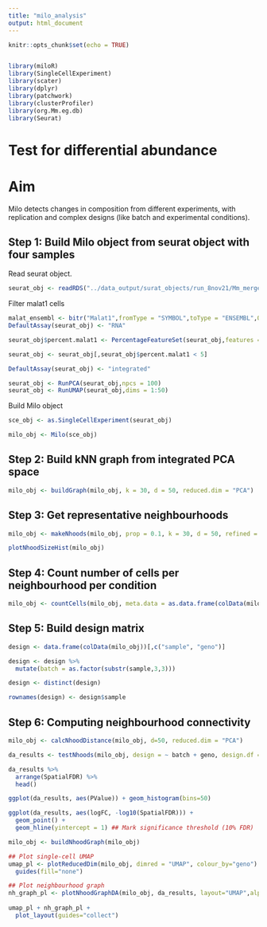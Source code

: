 ```yaml
---
title: "milo_analysis"
output: html_document
---
```


```r
knitr::opts_chunk$set(echo = TRUE)


library(miloR)
library(SingleCellExperiment)
library(scater)
library(dplyr)
library(patchwork)
library(clusterProfiler)
library(org.Mm.eg.db)
library(Seurat)

```

# Test for differential abundance

# Aim

Milo detects changes in composition from different experiments, with replication and complex designs (like batch and experimental conditions).


## Step 1: Build Milo object from seurat object with four samples

Read seurat object. 
```r
seurat_obj <- readRDS("../data_output/surat_objects/run_8nov21/Mm_merged_mito_mito_integrated.rds")
```

Filter malat1 cells
```r
malat_ensembl <- bitr("Malat1",fromType = "SYMBOL",toType = "ENSEMBL",OrgDb =  org.Mm.eg.db)$ENSEMBL
DefaultAssay(seurat_obj) <- "RNA"

seurat_obj$percent.malat1 <- PercentageFeatureSet(seurat_obj,features = malat_ensembl)

seurat_obj <- seurat_obj[,seurat_obj$percent.malat1 < 5]


```

```r
DefaultAssay(seurat_obj) <- "integrated"

seurat_obj <- RunPCA(seurat_obj,npcs = 100)
seurat_obj <- RunUMAP(seurat_obj,dims = 1:50)

```


Build Milo object

```r
sce_obj <- as.SingleCellExperiment(seurat_obj)

milo_obj <- Milo(sce_obj)
```

## Step 2: Build kNN graph from integrated PCA space

```r
milo_obj <- buildGraph(milo_obj, k = 30, d = 50, reduced.dim = "PCA")

```

## Step 3: Get representative neighbourhoods

```r
milo_obj <- makeNhoods(milo_obj, prop = 0.1, k = 30, d = 50, refined = TRUE, reduced_dims = "PCA")

```

```r
plotNhoodSizeHist(milo_obj)
```
## Step 4: Count number of cells per neighbourhood per condition

```r
milo_obj <- countCells(milo_obj, meta.data = as.data.frame(colData(milo_obj)), sample="sample")

```

## Step 5: Build design matrix 

```r
design <- data.frame(colData(milo_obj))[,c("sample", "geno")]

design <- design %>%
  mutate(batch = as.factor(substr(sample,3,3))) 

design <- distinct(design)

rownames(design) <- design$sample

```

## Step 6: Computing neighbourhood connectivity
```r
milo_obj <- calcNhoodDistance(milo_obj, d=50, reduced.dim = "PCA")


```

```r
da_results <- testNhoods(milo_obj, design = ~ batch + geno, design.df = design, reduced.dim="PCA")

```

```r
da_results %>%
  arrange(SpatialFDR) %>%
  head() 

```
```r
ggplot(da_results, aes(PValue)) + geom_histogram(bins=50)

```
```r
ggplot(da_results, aes(logFC, -log10(SpatialFDR))) + 
  geom_point() +
  geom_hline(yintercept = 1) ## Mark significance threshold (10% FDR)

```
```r
milo_obj <- buildNhoodGraph(milo_obj)

## Plot single-cell UMAP
umap_pl <- plotReducedDim(milo_obj, dimred = "UMAP", colour_by="geno") +
  guides(fill="none")

## Plot neighbourhood graph
nh_graph_pl <- plotNhoodGraphDA(milo_obj, da_results, layout="UMAP",alpha=0.1) 
  
umap_pl + nh_graph_pl +
  plot_layout(guides="collect")

```


